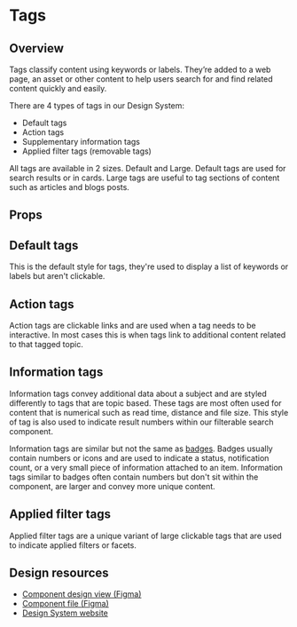 
<Meta of={TagsStories} />

# Tags

## Overview

Tags classify content using keywords or labels. They’re added to a web page, an asset or other content to help users search for and find related content quickly and easily.

There are 4 types of tags in our Design System:

<ul>
    <li>Default tags</li>
    <li>Action tags</li>
    <li>Supplementary information tags</li>
    <li>Applied filter tags (removable tags)</li>
</ul>

All tags are available in 2 sizes. Default and Large. Default tags are used for search results or in cards. Large tags are useful to tag sections of content such as articles and blogs posts.

<Primary />

## Props

<Controls />

## Default tags

This is the default style for tags, they're used to display a list of keywords or labels but aren't clickable.

<Story of={TagsStories.defaultVariant} />

## Action tags

Action tags are clickable links and are used when a tag needs to be interactive. In most cases this is when tags link to additional content related to that tagged topic.

<Story of={TagsStories.actionVariant} />

## Information tags

Information tags convey additional data about a subject and are styled differently to tags that are topic based. These tags are most often used for content that is numerical such as read time, distance and file size. This style of tag is also used to indicate result numbers within our filterable search component.

Information tags are similar but not the same as <a href="https://getbootstrap.com/docs/4.0/components/badge/" target="_blank" rel="noopener noreferrer">badges</a>. Badges usually contain numbers or icons and are used to indicate a status, notification count, or a very small piece of information attached to an item. Information tags similar to badges often contain numbers but don't sit within the component, are larger and convey more unique content.

<Story of={TagsStories.infoVariant} />

## Applied filter tags

Applied filter tags are a unique variant of large clickable tags that are used to indicate applied filters or facets.

<Story of={TagsStories.filterVariant} />

## Design resources

-   <a href={figmaLinks.tags.design} target="_blank" rel="noopener noreferrer">
        Component design view (Figma)
    </a>
-   <a href={figmaLinks.tags.file} target="_blank" rel="noopener noreferrer">
        Component file (Figma)
    </a>
-   <a href={figmaLinks.tags.ds} target="_blank" rel="noopener noreferrer">
        Design System website
    </a>
